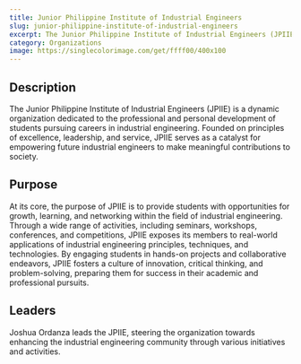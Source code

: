 ```yaml
---
title: Junior Philippine Institute of Industrial Engineers
slug: junior-philippine-institute-of-industrial-engineers
excerpt: The Junior Philippine Institute of Industrial Engineers (JPIIE) is a dynamic organization dedicated to the professional and personal development of students pursuing careers in industrial engineering.
category: Organizations
image: https://singlecolorimage.com/get/ffff00/400x100
---
```


## Description
The Junior Philippine Institute of Industrial Engineers (JPIIE) is a dynamic organization dedicated to the professional and personal development of students pursuing careers in industrial engineering. Founded on principles of excellence, leadership, and service, JPIIE serves as a catalyst for empowering future industrial engineers to make meaningful contributions to society.

## Purpose
At its core, the purpose of JPIIE is to provide students with opportunities for growth, learning, and networking within the field of industrial engineering. Through a wide range of activities, including seminars, workshops, conferences, and competitions, JPIIE exposes its members to real-world applications of industrial engineering principles, techniques, and technologies. By engaging students in hands-on projects and collaborative endeavors, JPIIE fosters a culture of innovation, critical thinking, and problem-solving, preparing them for success in their academic and professional pursuits.

## Leaders
Joshua Ordanza leads the JPIIE, steering the organization towards enhancing the industrial engineering community through various initiatives and activities.
